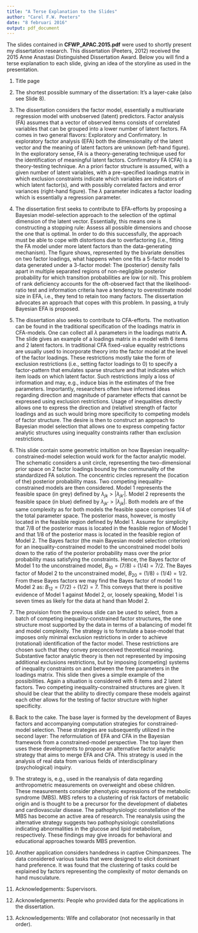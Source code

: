 ```yaml
---
title: "A Terse Explanation to the Slides"
author: "Carel F.W. Peeters"
date: "8 februari 2016"
output: pdf_document
---
```


The slides contained in **CFWP_APAC.2015.pdf** were used to shortly present my dissertation research.
This dissertation (Peeters, 2012) received the 2015 Anne Anastasi Distinguished Dissertation Award.
Below you will find a terse explanation to each slide, giving an idea of the storyline as used in the presentation.

1. Title page

2. The shortest possible summary of the dissertation: It's a layer-cake (also see Slide 8). 

3. The dissertation considers the factor model, essentially a multivariate regression model with unobserved (latent) predictors. 
Factor analysis (FA) assumes that a vector of observed items consists of correlated variables that can be grouped into a lower number of latent factors.
FA comes in two general flavors: Exploratory and Confirmatory.
In exploratory factor analysis (EFA) both the dimensionality of the latent vector and the meaning of latent factors are unknown (left-hand figure). 
In the exploratory sense, FA is a theory-generating technique used for the identification of meaningful latent factors. Confirmatory FA (CFA) is a theory-testing technique.
An a priori factor structure is assumed, with a given number of latent variables, with a pre-specified loadings matrix in which exclusion constraints indicate which variables are indicators of which latent factor(s), and with possibly correlated factors and error variances (right-hand figure).
The $\lambda$ parameter indicates a factor loading which is essentially a regression parameter.

4. The dissertation first seeks to contribute to EFA-efforts by proposing a Bayesian model-selection approach to the selection of the optimal dimension of the latent vector.
Essentially, this means one is constructing a stopping rule: Assess all possible dimensions and choose the one that is optimal.
In order to do this successfully, the approach must be able to cope with distortions due to overfactoring (i.e., fitting the FA model under more latent factors than the data-generating mechanism).
The figure shows, represented by the bivariate densities on two factor loadings, what happens when one fits a 5-factor model to data generated under a 3-factor model: The (posterior) density falls apart in multiple separated regions of non-negligible posterior probability for which transition probabilities are low (or nil). 
This problem of rank deficiency accounts for the oft-observed fact that the likelihood-ratio test and information criteria have a tendency to overestimate model size in EFA, i.e., they tend to retain too many factors.
The dissertation advocates an approach that copes with this problem.
In passing, a truly Bayesian EFA is proposed.

5. The dissertation also seeks to contribute to CFA-efforts. 
The motivation can be found in the traditional specification of the loadings matrix in CFA-models.
One can collect all $\lambda$ parameters in the loadings matrix $\mathbf{\Lambda}$.
The slide gives an example of a loadings matrix in a model with 6 items and 2 latent factors.
In traditional CFA fixed-value equality restrictions are usually used to incorporate theory into the factor model at the level of the factor loadings.
These restrictions mostly take the form of exclusion restrictions (i.e., setting factor loadings to $0$) to specify a factor-pattern that emulates sparse structure and that indicates which item loads on which latent factor. 
Such restrictions imply a loss of information and may, e.g., induce bias in the estimates of the free parameters.
Importantly, researchers often have informed ideas regarding direction and magnitude of parameter effects that cannot be expressed using exclusion restrictions.
Usage of inequalities directly allows one to express the direction and (relative) strength of factor loadings and as such would bring more specificity to competing models of factor structure. 
The desire is then to construct an approach to Bayesian model selection that allows one to express competing factor analytic structures using inequality constraints rather than exclusion restrictions.

6. This slide contain some geometric intuition on how Bayesian inequality-constrained-model selection would work for the factor analytic model. 
The schematic considers a unit circle, representing the two-dimensional prior space on 2 factor loadings bound by the communality of the standardized FA solution. 
The concentric circles represent the (location of the) posterior probability mass. 
Two competing inequality-constrained models are then considered. 
Model 1 represents the feasible space (in grey) defined by $\lambda_{jk} > |\lambda_{jk'}|$. 
Model 2 represents the feasible space (in blue) defined by $\lambda_{jk'} > |\lambda_{jk}|$.
Both models are of the same complexity as for both models the feasible space comprises $1/4$ of the total parameter space.
The posterior mass, however, is mostly located in the feasible region defined by Model 1. 
Assume for simplicity that 7/8 of the posterior mass is located in the feasible region of Model 1 and
that 1/8 of the posterior mass is located in the feasible region of Model 2. 
The Bayes factor (the main Bayesian model selection criterion) for an inequality-constrained model to the unconstrained model boils down to the ratio of the posterior probability mass over the prior probability mass satisfying the constraints. 
Hence, the Bayes factor of Model 1 to the unconstrained model, $B_{10} = (7/8) \div (1/4) = 7/2$. 
The Bayes factor of Model 2 to the unconstrained model, $B_{20} = (1/8) \div (1/4) = 1/2$. 
From these Bayes factors we may find the Bayes factor of model 1 to Model 2 as: $B_{12} = (7/2)\div(1/2) = 7$. 
This conveys that there is positive evidence of Model 1 against Model 2, or, loosely speaking, Model 1 is seven times as likely for the data at hand than Model 2.

7. The provision from the previous slide can be used to select, from a batch of competing inequality-constrained factor structures, the one structure most supported by the data in terms of a balancing of model fit and model complexity. 
The strategy is to formulate a base-model that imposes only minimal exclusion restrictions in order to achieve (rotational) identification of the factor model. 
These restrictions are chosen such that they convey preconceived theoretical meaning. 
Substantive factor analytic theory is then not represented by imposing additional exclusions restrictions, but by imposing (competing) systems of inequality constraints on and between the free parameters in the loadings matrix. 
This slide then gives a simple example of the possibilities. 
Again a situation is considered with 6 items and 2 latent factors.
Two competing inequality-constrained structures are given.
It should be clear that the ability to directly compare these models against each other allows for the testing of factor structure with higher specificity. 

8. Back to the cake. 
The base layer is formed by the development of Bayes factors and accompanying computation strategies for constrained-model selection. 
These strategies are subsequently utilized in the second layer: The reformulation of EFA and CFA in the Bayesian framework from a constrained-model perspective. 
The top layer then uses these developments to propose an alternative factor analytic strategy that aims to merge EFA and CFA. 
This strategy is used in the analysis of real data from various fields of interdisciplinary (psychological) inquiry.

9. The strategy is, e.g., used in the reanalysis of data regarding anthropometric measurements on overweight and obese children. 
These measurements consider phenotypic expressions of the metabolic syndrome (MBS).
MBS refers to a clustering of risk factors of metabolic origin and is thought to be a precursor for the development of diabetes and cardiovascular disease.
The pathophysiologic constellation of the MBS has become an active area of research.
The reanalysis using the alternative strategy suggests two pathophysiologic constellations indicating abnormalities in the glucose and lipid metabolism, respectively. 
These findings may give inroads for behavioral and educational approaches towards MBS prevention.

10. Another application considers handedness in captive Chimpanzees. 
The data considered various tasks that were designed to elicit dominant hand preference.
It was found that the clustering of tasks could be explained by factors representing the complexity of motor demands on hand musculature. 

11. Acknowledgements: Supervisors.

12. Acknowledgements: People who provided data for the applications in the dissertation.

13. Acknowledgements: Wife and collaborator (not necessarily in that order).
